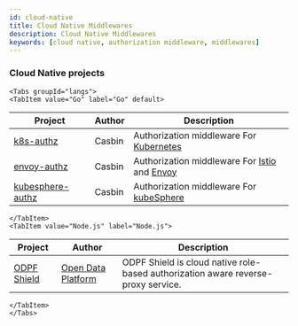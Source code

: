 ```yaml
---
id: cloud-native
title: Cloud Native Middlewares
description: Cloud Native Middlewares
keywords: [cloud native, authorization middleware, middlewares]
---
```




### Cloud Native projects

```mdx-code-block
<Tabs groupId="langs">
<TabItem value="Go" label="Go" default>
```

Project | Author | Description
---- | ---- | ----
[k8s-authz](https://github.com/casbin/k8s-authz) | Casbin | Authorization middleware For [Kubernetes](https://kubernetes.io/)
[envoy-authz](https://github.com/casbin/envoy-authz) | Casbin | Authorization middleware For [Istio](https://istio.io/) and [Envoy](https://envoyproxy.io/)
[kubesphere-authz](https://github.com/casbin/kubesphere-authz) | Casbin | Authorization middleware For [kubeSphere](https://kubesphere.io/)

```mdx-code-block
</TabItem>
<TabItem value="Node.js" label="Node.js">
```

Project | Author | Description
---- | ---- | ----
[ODPF Shield](https://github.com/odpf/shield) | [Open Data Platform](https://github.com/odpf) | ODPF Shield is cloud native role-based authorization aware reverse-proxy service. 

```mdx-code-block
</TabItem>
</Tabs>
```
